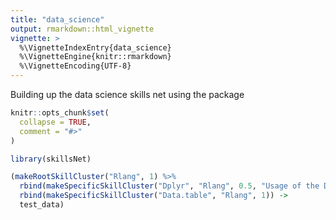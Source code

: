 ```yaml
---
title: "data_science"
output: rmarkdown::html_vignette
vignette: >
  %\VignetteIndexEntry{data_science}
  %\VignetteEngine{knitr::rmarkdown}
  %\VignetteEncoding{UTF-8}
---
```


Building up the data science skills net using the package


```r
knitr::opts_chunk$set(
  collapse = TRUE,
  comment = "#>"
)
```

```r
library(skillsNet)
```


```r

(makeRootSkillCluster("Rlang", 1) %>% 
  rbind(makeSpecificSkillCluster("Dplyr", "Rlang", 0.5, "Usage of the Dyplr Package to perform the full range of data manipulation", "2018-01-01")) %>% 
  rbind(makeSpecificSkillCluster("Data.table", "Rlang", 1)) ->
  test_data)
```
